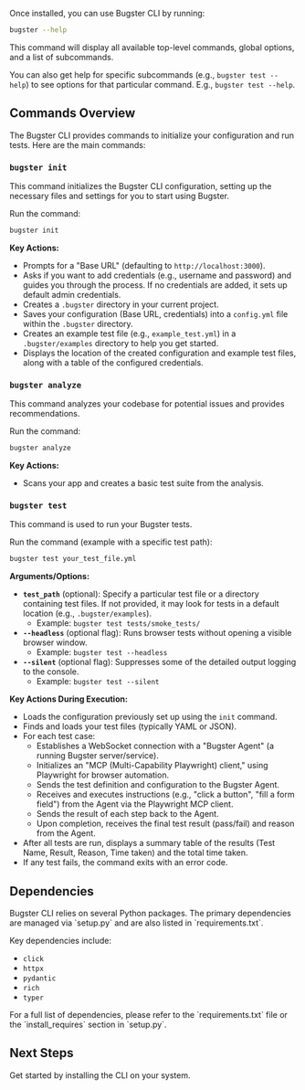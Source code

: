 Once installed, you can use Bugster CLI by running:

```bash
bugster --help
```

This command will display all available top-level commands, global options, and a list of subcommands.

<Tip>You can also get help for specific subcommands (e.g., `bugster test --help`) to see options for that particular command. E.g., `bugster test --help`.</Tip>

## Commands Overview

The Bugster CLI provides commands to initialize your configuration and run tests. Here are the main commands:

### `bugster init`

<Card title="Initialize Bugster Configuration" icon="gear">
  This command initializes the Bugster CLI configuration, setting up the necessary files and settings for you to start using Bugster.
</Card>

Run the command:
```bash
bugster init
```

**Key Actions:**

*   Prompts for a "Base URL" (defaulting to `http://localhost:3000`).
*   Asks if you want to add credentials (e.g., username and password) and guides you through the process. If no credentials are added, it sets up default admin credentials.
*   Creates a `.bugster` directory in your current project.
*   Saves your configuration (Base URL, credentials) into a `config.yml` file within the `.bugster` directory.
*   Creates an example test file (e.g., `example_test.yml`) in a `.bugster/examples` directory to help you get started.
*   Displays the location of the created configuration and example test files, along with a table of the configured credentials.

### `bugster analyze`

<Card title="Analyze Your Codebase" icon="magnifying-glass">
  This command analyzes your codebase for potential issues and provides recommendations.
</Card>

Run the command:
```bash
bugster analyze
```

**Key Actions:**

*   Scans your app and creates a basic test suite from the analysis.

### `bugster test`

<Card title="Run Bugster Tests" icon="terminal">
  This command is used to run your Bugster tests.
</Card>

Run the command (example with a specific test path):
```bash
bugster test your_test_file.yml
```

**Arguments/Options:**

*   **`test_path`** (optional): Specify a particular test file or a directory containing test files. If not provided, it may look for tests in a default location (e.g., `.bugster/examples`).
    *   Example: `bugster test tests/smoke_tests/`
*   **`--headless`** (optional flag): Runs browser tests without opening a visible browser window.
    *   Example: `bugster test --headless`
*   **`--silent`** (optional flag): Suppresses some of the detailed output logging to the console.
    *   Example: `bugster test --silent`

**Key Actions During Execution:**

*   Loads the configuration previously set up using the `init` command.
*   Finds and loads your test files (typically YAML or JSON).
*   For each test case:
    *   Establishes a WebSocket connection with a "Bugster Agent" (a running Bugster server/service).
    *   Initializes an "MCP (Multi-Capability Playwright) client," using Playwright for browser automation.
    *   Sends the test definition and configuration to the Bugster Agent.
    *   Receives and executes instructions (e.g., "click a button", "fill a form field") from the Agent via the Playwright MCP client.
    *   Sends the result of each step back to the Agent.
    *   Upon completion, receives the final test result (pass/fail) and reason from the Agent.
*   After all tests are run, displays a summary table of the results (Test Name, Result, Reason, Time taken) and the total time taken.
*   If any test fails, the command exits with an error code. 

## Dependencies

<Info>
  Bugster CLI relies on several Python packages. The primary dependencies are managed via `setup.py` and are also listed in `requirements.txt`.
</Info>

Key dependencies include:

*   `click`
*   `httpx`
*   `pydantic`
*   `rich`
*   `typer`

<Tip>
  For a full list of dependencies, please refer to the `requirements.txt` file or the `install_requires` section in `setup.py`.
</Tip>

## Next Steps

<Card title="Install Bugster CLI" icon="download" href="installation">
  Get started by installing the CLI on your system.
</Card> 